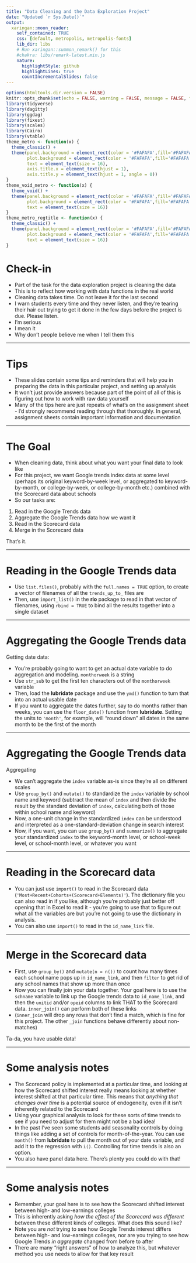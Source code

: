 ```yaml
---
title: "Data Cleaning and the Data Exploration Project"
date: "Updated `r Sys.Date()`"
output:
  xaringan::moon_reader:
    self_contained: TRUE
    css: [default, metropolis, metropolis-fonts]
    lib_dir: libs
    # Run xaringan::summon_remark() for this
    #chakra: libs/remark-latest.min.js
    nature:
      highlightStyle: github
      highlightLines: true
      countIncrementalSlides: false
---
```



```r
options(htmltools.dir.version = FALSE) 
knitr::opts_chunk$set(echo = FALSE, warning = FALSE, message = FALSE, fig.width = 8, fig.height = 6)
library(tidyverse)
library(dagitty)
library(ggdag)
library(fixest)
library(scales)
library(Cairo)
library(vtable)
theme_metro <- function(x) {
  theme_classic() + 
  theme(panel.background = element_rect(color = '#FAFAFA',fill='#FAFAFA'),
        plot.background = element_rect(color = '#FAFAFA',fill='#FAFAFA'),
        text = element_text(size = 16),
        axis.title.x = element_text(hjust = 1),
        axis.title.y = element_text(hjust = 1, angle = 0))
}
theme_void_metro <- function(x) {
  theme_void() + 
  theme(panel.background = element_rect(color = '#FAFAFA',fill='#FAFAFA'),
        plot.background = element_rect(color = '#FAFAFA',fill='#FAFAFA'),
        text = element_text(size = 16))
}
theme_metro_regtitle <- function(x) {
  theme_classic() + 
  theme(panel.background = element_rect(color = '#FAFAFA',fill='#FAFAFA'),
        plot.background = element_rect(color = '#FAFAFA',fill='#FAFAFA'),
        text = element_text(size = 16))
}
```

# Check-in

- Part of the task for the data exploration project is cleaning the data
- This is to reflect how working with data functions in the real world
- Cleaning data takes time. Do not leave it for the last second
- I warn students every time and they never listen, and they're tearing their hair out trying to get it done in the few days before the project is due. Please listen. 
- I'm serious
- I mean it
- Why don't people believe me when I tell them this

---

# Tips

- These slides contain some tips and reminders that will help you in preparing the data in this particular project, and setting up analysis
- It won't just provide answers because part of the point of all of this is figuring out how to work with raw data yourself
- Many of the tips here are just repeats of what's on the assignment sheet - I'd strongly recommend reading through that thoroughly. In general, assignment sheets contain important information and documentation

---

# The Goal

- When cleaning data, think about what you want your final data to look like
- For this project, we want Google trends index data at some level (perhaps its original keyword-by-week level, or aggregated to keyword-by-month, or college-by-week, or college-by-month etc.) combined with the Scorecard data about schools
- So our tasks are:

1. Read in the Google Trends data
1. Aggregate the Google Trends data how we want it
1. Read in the Scorecard data
1. Merge in the Scorecard data

That's it.

---

# Reading in the Google Trends data

- Use `list.files()`, probably with the `full.names = TRUE` option, to create a vector of filenames of all the `trends_up_to_` files are
- Then, use `import_list()` in the **rio** package to read in that vector of filenames, using `rbind = TRUE` to bind all the results together into a single dataset

---

# Aggregating the Google Trends data

Getting date data:

- You're probably going to want to get an actual date variable to do aggregation and modeling. `monthorweek` is a string
- Use `str_sub` to get the first ten characters out of the `monthorweek` variable
- Then, load the **lubridate** package and use the `ymd()` function to turn that into an actual usable date
- If you want to aggregate the dates further, say to do months rather than weeks, you can use the `floor_date()` function from **lubridate**. Setting the units to `'month'`, for example, will "round down" all dates in the same month to be the first of the month


---

# Aggregating the Google Trends data 

Aggregating

- We can't aggregate the `index` variable as-is since they're all on different scales
- Use `group_by()` and `mutate()` to standardize the `index` variable by school name and keyword (subtract the mean of `index` and then divide the result by the standard deviation of `index`, calculating both of those within school name and keyword)
- Now, a one-unit change in the standardized `index` can be understood and interpreted as a one-standard-deviation change in search interest
- Now, if you want, you can use `group_by()` and `summarize()` to aggregate your standardized `index` to the keyword-month level, or school-week level, or school-month level, or whatever you want

---

# Reading in the Scorecard data

- You can just use `import()` to read in the Scorecard data (`'Most+Recent+Cohorts+(Scorecard+Elements)'`). The dictionary file you can also read in if you like, although you're probably just better off opening that in Excel to read it - you're going to use that to figure out what all the variables are but you're not going to use the dictionary in analysis.
- You can also use `import()` to read in the `id_name_link` file.

---

# Merge in the Scorecard data

- First, use `group_by()` and `mutate(n = n())` to count how many times each school name pops up in `id_name_link`, and then `filter` to get rid of any school names that show up more than once
- Now you can finally join your data together. Your goal here is to use the `schname` variable to link up the Google trends data to `id_name_link`, and then the `unitid` and/or `opeid` columns to link THAT to the Scorecard data. `inner_join()` can perform both of these links
- (`inner_join` will drop any rows that don't find a match, which is fine for this project. The other `_join` functions behave differently about non-matches)

Ta-da, you have usable data!

---

# Some analysis notes

- The Scorecard policy is implemented at a particular time, and looking at how the Scorecard shifted interest really means looking at whether interest shifted at that particular time. This means that *anything that changes over time* is a potential source of endogeneity, even if it isn't inherently related to the Scorecard
- Using your graphical analysis to look for these sorts of time trends to see if you need to adjust for them might not be a bad idea!
- In the past I've seen some students add seasonality controls by doing things like adding a set of controls for month-of-the-year. You can use `month()` from **lubridate** to pull the month out of your date variable, and add it to the regression with `i()`. Controlling for time trends is also an option.
- You also have panel data here. There's plenty you could do with that!

---

# Some analysis notes

- Remember, your goal here is to see how the Scorecard shifted interest between high- and low-earnings colleges
- This is inherently asking *how the effect of the Scorecard was different* between these different kinds of colleges. What does this sound like?
- Note you are *not* trying to see how Google Trends interest differs between high- and low-earnings colleges, nor are you trying to see how Google Trends *in aggregate* changed from before to after
- There are many "right answers" of how to analyze this, but whatever method you use needs to allow for that key result